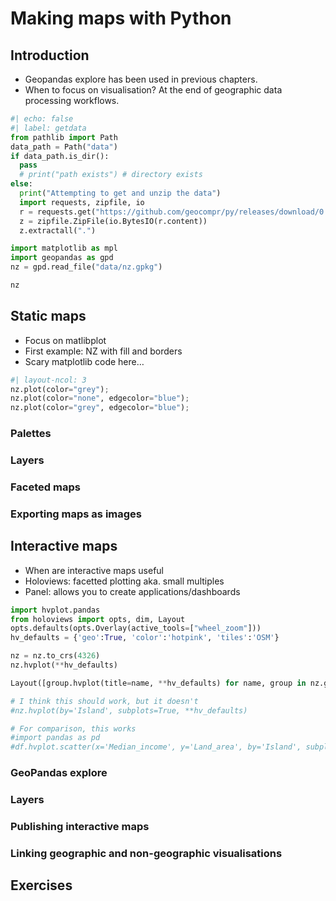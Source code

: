 # Making maps with Python {#map-making}

## Introduction

- Geopandas explore has been used in previous chapters.
- When to focus on visualisation? At the end of geographic data processing workflows.

<!-- Input datasets: https://github.com/geocompr/spDatapy -->
<!-- Decision of whether to use static or interactive. -->
<!-- Flow diagram? -->

```python
#| echo: false
#| label: getdata
from pathlib import Path
data_path = Path("data")
if data_path.is_dir():
  pass
  # print("path exists") # directory exists
else:
  print("Attempting to get and unzip the data")
  import requests, zipfile, io
  r = requests.get("https://github.com/geocompr/py/releases/download/0.1/data.zip")
  z = zipfile.ZipFile(io.BytesIO(r.content))
  z.extractall(".")
```

```python
import matplotlib as mpl
import geopandas as gpd
nz = gpd.read_file("data/nz.gpkg")  
```

```python
nz 
```

## Static maps

- Focus on matlibplot
- First example: NZ with fill and borders
- Scary matplotlib code here...

```python
#| layout-ncol: 3
nz.plot(color="grey");
nz.plot(color="none", edgecolor="blue");
nz.plot(color="grey", edgecolor="blue");
```

<!-- # Add fill layer to nz shape
tm_shape(nz) +
  tm_fill() 
# Add border layer to nz shape
tm_shape(nz) +
  tm_borders() 
# Add fill and border layers to nz shape
tm_shape(nz) +
  tm_fill() +
  tm_borders()  -->

### Palettes
### Layers
### Faceted maps
### Exporting maps as images

<!-- ## Animated maps -->
## Interactive maps

- When are interactive maps useful
- Holoviews: facetted plotting aka. small multiples
- Panel: allows you to create applications/dashboards

```python
import hvplot.pandas
from holoviews import opts, dim, Layout
opts.defaults(opts.Overlay(active_tools=["wheel_zoom"]))
hv_defaults = {'geo':True, 'color':'hotpink', 'tiles':'OSM'}
```

```python
nz = nz.to_crs(4326)
nz.hvplot(**hv_defaults)
```

```python
Layout([group.hvplot(title=name, **hv_defaults) for name, group in nz.groupby('Island')])
```

```python
# I think this should work, but it doesn't
#nz.hvplot(by='Island', subplots=True, **hv_defaults)
```

```python
# For comparison, this works
#import pandas as pd
#df.hvplot.scatter(x='Median_income', y='Land_area', by='Island', subplots=True)
```

### GeoPandas explore
### Layers
### Publishing interactive maps
### Linking geographic and non-geographic visualisations

<!-- ## Mapping applications Streamlit? -->

## Exercises
